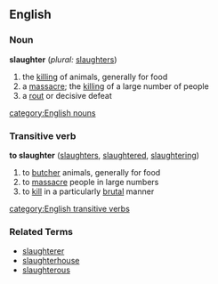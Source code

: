 ==English==
===Noun===
'''slaughter''' (''plural:'' [[slaughters]])
#the [[killing]] of animals, generally for food
#a [[massacre]]; the [[killing]] of a large number of people
#a [[rout]] or decisive defeat

[[category:English nouns]]

===Transitive verb===
'''to slaughter''' ([[slaughters]], [[slaughtered]], [[slaughtering]]) 

#to [[butcher]] animals, generally for food
#to [[massacre]] people in large numbers
#to [[kill]] in a particularly [[brutal]] manner

[[category:English transitive verbs]]

===Related Terms===
*[[slaughterer]]
*[[slaughterhouse]]
*[[slaughterous]]